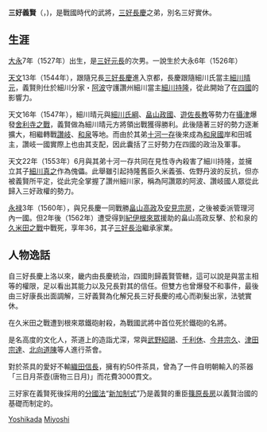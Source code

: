 '''三好義賢'''（{{lang|ja|みよし よしかた}}，{{bd|1527年||1562年|4月8日}})，是戰國時代的武將，[[三好長慶|三好長慶]]之弟，別名三好實休。

== 生涯 ==

[[大永|大永]]7年（1527年）出生，是[[三好元長|三好元長]]的次男。一說生於大永6年（1526年）

[[天文|天文]]13年（1544年），跟隨兄長[[三好長慶|三好長慶]]進入京都，長慶跟隨細川氏當主[[細川晴元|細川晴元]]，義賢則仕於細川分家・[[阿波|阿波]]守護讚州細川當主[[細川持隆|細川持隆]]，從此開始了在[[四國|四國]]的影響力。

天文16年（1547年），細川晴元與[[細川氏綱|細川氏綱]]、[[畠山政國|畠山政國]]、[[遊佐長教|遊佐長教]]等勢力在[[攝津國|攝津]]爆發[[舍利寺之戰|舍利寺之戰]]，義賢做為細川晴元方將領出戰獲得勝利。此後隨著三好的勢力逐漸擴大，相繼轉戰[[讚岐|讚岐]]、[[和泉國|和泉]]等地。而由於其弟[[十河一存|十河一存]]後來成為[[和泉國|和泉國]]岸和田城主，讚岐一國實際上也由其支配，因此囊括了三好勢力在四國的政治及軍事。

天文22年（1553年）6月與其弟十河一存共同在見性寺內殺害了細川持隆，並擁立其子[[細川真之|細川真之]]作為傀儡。此舉雖引起持隆舊臣久米義張、佐野丹波的反抗，但亦被義賢所平定，從此完全掌握了讚州細川家，稱為阿讚眾的阿波、讚岐國人眾從此歸入三好政權的勢力。

[[永禄|永禄]]3年（1560年），與兄長慶一同戰勝[[畠山高政|畠山高政]]及[[安見宗房|安見宗房]]，之後被委派管理河內一國。但2年後（1562年）遭受得到[[紀伊國|紀伊]][[根來眾|根來眾]]援助的畠山高政反擊、於和泉的[[久米田之戰|久米田之戰]]中戰死，享年36，其子[[三好長治|三好長治]]繼承家業。


== 人物逸話 ==

自三好長慶上洛以來，畿内由長慶統治，四國則歸義賢管轄，這可以說是與當主相等的權限，足以看出其能力以及兄長對其的信任。但雙方也曾爆發不和事件，最後由三好康長出面調解，三好義賢為化解兄長三好長慶的戒心而剃髮出家，法號實休。

在久米田之戰遭到根來眾鐵砲射殺，為戰國武將中首位死於鐵砲的名將。

是名高度的文化人，茶道上的造詣尤深，常與[[武野紹鷗|武野紹鷗]]、[[千利休|千利休]]、[[今井宗久|今井宗久]]、[[津田宗達|津田宗達]]、[[北向道陳|北向道陳]]等人進行茶會。

對於茶具的愛好不輸[[織田信長|織田信長]]，擁有約50件茶具，曾為了一件自明朝輸入的茶器「三日月茶壺(唐物三日月)」而花費3000貫文。 

三好家在義賢死後採用的[[分國法|分國法]]“[[新加制式|新加制式]]”乃是義賢的重臣[[篠原長房|篠原長房]]以義賢治國的基礎而制定的。


[[Category:三好氏|Yoshikada]]
[[Category:戰國武將|Miyoshi]]